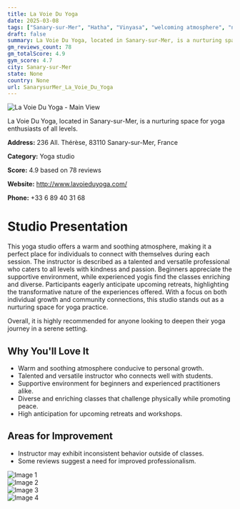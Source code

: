 ```yaml
---
title: La Voie Du Yoga
date: 2025-03-08
tags: ["Sanary-sur-Mer", "Hatha", "Vinyasa", "welcoming atmosphere", "nurturing environment", "Sanary-sur-Mer"]  
draft: false
summary: La Voie Du Yoga, located in Sanary-sur-Mer, is a nurturing space for yoga enthusiasts of all levels.
gm_reviews_count: 78
gm_totalScore: 4.9
gym_score: 4.7
city: Sanary-sur-Mer
state: None
country: None
url: SanarysurMer_La_Voie_Du_Yoga
---
```


<div className="aspect-[16/9] relative my-8">
  <img 
    src="https://lh5.googleusercontent.com/p/AF1QipMhRt7UzU98K5mMJgdyDr-WQnGxBe_NWDZ2qmBA=w1920-h1080-k-no"
    alt="La Voie Du Yoga - Main View"
    className="object-cover absolute inset-0 w-full h-full rounded-lg"
  />
</div>

La Voie Du Yoga, located in Sanary-sur-Mer, is a nurturing space for yoga enthusiasts of all levels.

**Address:** 236 All. Thérèse, 83110 Sanary-sur-Mer, France

**Category:** Yoga studio

**Score:** 4.9 based on 78 reviews

**Website:** http://www.lavoieduyoga.com/

**Phone:** +33 6 89 40 31 68

# Studio Presentation

This yoga studio offers a warm and soothing atmosphere, making it a perfect place for individuals to connect with themselves during each session. The instructor is described as a talented and versatile professional who caters to all levels with kindness and passion. Beginners appreciate the supportive environment, while experienced yogis find the classes enriching and diverse. Participants eagerly anticipate upcoming retreats, highlighting the transformative nature of the experiences offered. With a focus on both individual growth and community connections, this studio stands out as a nurturing space for yoga practice.

Overall, it is highly recommended for anyone looking to deepen their yoga journey in a serene setting.

## Why You'll Love It

- Warm and soothing atmosphere conducive to personal growth.
- Talented and versatile instructor who connects well with students.
- Supportive environment for beginners and experienced practitioners alike.
- Diverse and enriching classes that challenge physically while promoting peace.
- High anticipation for upcoming retreats and workshops.

## Areas for Improvement

- Instructor may exhibit inconsistent behavior outside of classes.
- Some reviews suggest a need for improved professionalism.

<div className="grid grid-cols-1 xl:grid-cols-2 gap-4 my-8">
<div className="aspect-[4/3] relative"><img src="https://lh3.googleusercontent.com/p/AF1QipMlrIHnn1Ojo8eXBytiGQC4Lnrp-bSf9H04RJBU=w1920-h1080-k-no" alt="Image 1" className="object-cover absolute inset-0 w-full h-full rounded-lg" /></div>
<div className="aspect-[4/3] relative"><img src="https://lh5.googleusercontent.com/p/AF1QipPoMOymsSriXvIA9OiHltunkKGxepVFejFDMGYu=w1920-h1080-k-no" alt="Image 2" className="object-cover absolute inset-0 w-full h-full rounded-lg" /></div>
<div className="aspect-[4/3] relative"><img src="https://lh5.googleusercontent.com/p/AF1QipMJJwEo5sMVGNrP4KYCw6mOLevaMVsFDDOilRLB=w1920-h1080-k-no" alt="Image 3" className="object-cover absolute inset-0 w-full h-full rounded-lg" /></div>
<div className="aspect-[4/3] relative"><img src="https://lh5.googleusercontent.com/p/AF1QipMQgmof-H8cJ4BAsUIzcDDv4h9lVlnDyQ8ukwpO=w1920-h1080-k-no" alt="Image 4" className="object-cover absolute inset-0 w-full h-full rounded-lg" /></div>
</div>